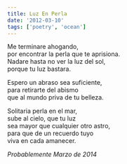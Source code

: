 ```yaml
---
title: Luz En Perla
date: '2012-03-10'
tags: ['poetry', 'ocean']
---
```


<div className="italic">
Me terminare ahogando,<br/>
por encontrar la perla que te aprisiona.<br/>
Nadare hasta no ver la luz del sol,<br/>
porque tu luz bastara.<br/>

Espero un abraso sea suficiente,<br/>
para retirarte del abismo<br/>
que al mundo priva de tu belleza.<br/>

Solitaria perla en el mar,<br/>
sube al cielo, que tu luz<br/>
sea mayor que cualquier otro astro,<br/>
para que de un recuerdo tuyo<br/>
viva en cada amanecer.<br/>
</div>

*Probablemente Marzo de 2014*